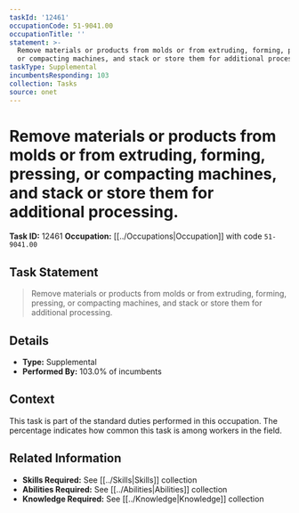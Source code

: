 ```yaml
---
taskId: '12461'
occupationCode: 51-9041.00
occupationTitle: ''
statement: >-
  Remove materials or products from molds or from extruding, forming, pressing,
  or compacting machines, and stack or store them for additional processing.
taskType: Supplemental
incumbentsResponding: 103
collection: Tasks
source: onet
---
```

# Remove materials or products from molds or from extruding, forming, pressing, or compacting machines, and stack or store them for additional processing.

**Task ID:** 12461
**Occupation:** [[../Occupations|Occupation]] with code `51-9041.00`

## Task Statement

> Remove materials or products from molds or from extruding, forming, pressing, or compacting machines, and stack or store them for additional processing.

## Details

- **Type:** Supplemental
- **Performed By:** 103.0% of incumbents

## Context

This task is part of the standard duties performed in this occupation. The percentage indicates how common this task is among workers in the field.

## Related Information

- **Skills Required:** See [[../Skills|Skills]] collection
- **Abilities Required:** See [[../Abilities|Abilities]] collection
- **Knowledge Required:** See [[../Knowledge|Knowledge]] collection
